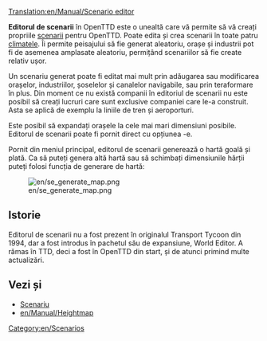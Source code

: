 [[Translation:en/Manual/Scenario editor]]
{{ro/Tabelul de conținut}}

'''Editorul de scenarii''' în OpenTTD este o unealtă care vă permite să vă creați propriile [[en/Archive/Manual/Scenario|scenarii]] pentru OpenTTD. Poate edita și crea scenarii în toate patru [[en/Manual/Climates|climatele]]. Îi permite peisajului să fie generat aleatoriu, orașe și industrii pot fi de asemenea amplasate aleatoriu, permițând scenariilor să fie create relativ ușor.

Un scenariu generat poate fi editat mai mult prin adăugarea sau modificarea orașelor, industriilor, șoselelor și canalelor navigabile, sau prin teraformare în plus. Din moment ce nu există companii în editoriul de scenarii nu este posibil să creați lucruri care sunt exclusive companiei care le-a construit. Asta se aplică de exemplu la liniile de tren și aeroporturi.

Este posibil să expandați orașele la cele mai mari dimensiuni posibile. Editorul de scenarii poate fi pornit direct cu opțiunea -e.

Pornit din meniul principal, editorul de scenarii generează o hartă goală și plată. Ca să puteți genera altă hartă sau să schimbați dimensiunile hărții puteți folosi funcția de generare de hartă:

[[File:en/se generate map.png]]

==Istorie==
Editorul de scenarii nu a fost prezent în originalul Transport Tycoon din 1994, dar a fost introdus în pachetul său de expansiune, World Editor. A rămas în TTD, deci a fost în OpenTTD din start, și de atunci primind multe actualizări.

==Vezi și==
* [[en/Archive/Manual/Scenario|Scenariu]]
* [[en/Manual/Heightmap]]

[[Category:en/Scenarios]]